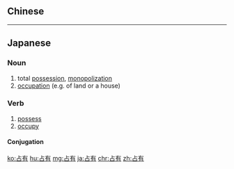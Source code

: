 {{also|佔有}}
==Chinese==
{{zh-see|佔有}}

----

==Japanese==
{{ja-kanjitab|せん|ゆう|yomi=on}}

===Noun===
{{ja-noun|せんゆう}}

# total [[possession]], [[monopolization]]
# [[occupation]] (e.g. of land or a house)

===Verb===
{{ja-verb-suru|せんゆう}}

# [[possess]]
# [[occupy]]

====Conjugation====
{{ja-suru|せんゆう}}

[[ko:占有]]
[[hu:占有]]
[[mg:占有]]
[[ja:占有]]
[[chr:占有]]
[[zh:占有]]